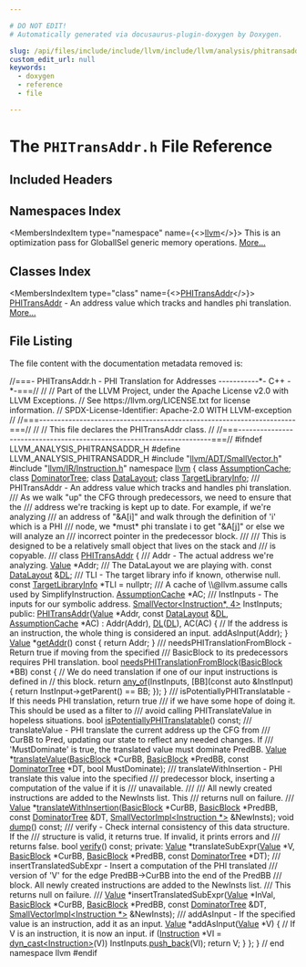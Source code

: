 ```yaml
---

# DO NOT EDIT!
# Automatically generated via docusaurus-plugin-doxygen by Doxygen.

slug: /api/files/include/include/llvm/include/llvm/analysis/phitransaddr-h
custom_edit_url: null
keywords:
  - doxygen
  - reference
  - file

---
```





# The `PHITransAddr.h` File Reference

<DoxygenPage pluginConfig={pluginConfig}>



## Included Headers

<IncludesList>
<IncludesListItem
  filePath="llvm/ADT/SmallVector.h"
  permalink="/docs/api/files/include/include/llvm/include/llvm/adt/smallvector-h"
  isLocal="true" />
<IncludesListItem
  filePath="llvm/IR/Instruction.h"
  permalink="/docs/api/files/include/include/llvm/include/llvm/ir/instruction-h"
  isLocal="true" />
</IncludesList>

## Namespaces Index

<MembersIndex>

<MembersIndexItem
  type="namespace"
  name={<><a href="/docs/api/namespaces/llvm">llvm</a></>}>
This is an optimization pass for GlobalISel generic memory operations. <a href="/docs/api/namespaces/llvm/#details">More...</a>
</MembersIndexItem>

</MembersIndex>

## Classes Index

<MembersIndex>

<MembersIndexItem
  type="class"
  name={<><a href="/docs/api/classes/llvm/phitransaddr">PHITransAddr</a></>}>
<a href="/docs/api/classes/llvm/phitransaddr">PHITransAddr</a> - An address value which tracks and handles phi translation. <a href="/docs/api/classes/llvm/phitransaddr/#details">More...</a>
</MembersIndexItem>

</MembersIndex>


## File Listing

The file content with the documentation metadata removed is:

<ProgramListing>

<Link id="l00001" /><CodeLine lineNumber="1"><Highlight kind="comment">//===- PHITransAddr.h - PHI Translation for Addresses -----------&#42;- C++ -&#42;-===//</Highlight><Highlight kind="normal"></Highlight></CodeLine>
<Link id="l00002" /><CodeLine lineNumber="2"><Highlight kind="normal"></Highlight><Highlight kind="comment">//</Highlight><Highlight kind="normal"></Highlight></CodeLine>
<Link id="l00003" /><CodeLine lineNumber="3"><Highlight kind="normal"></Highlight><Highlight kind="comment">// Part of the LLVM Project, under the Apache License v2.0 with LLVM Exceptions.</Highlight><Highlight kind="normal"></Highlight></CodeLine>
<Link id="l00004" /><CodeLine lineNumber="4"><Highlight kind="normal"></Highlight><Highlight kind="comment">// See https://llvm.org/LICENSE.txt for license information.</Highlight><Highlight kind="normal"></Highlight></CodeLine>
<Link id="l00005" /><CodeLine lineNumber="5"><Highlight kind="normal"></Highlight><Highlight kind="comment">// SPDX-License-Identifier: Apache-2.0 WITH LLVM-exception</Highlight><Highlight kind="normal"></Highlight></CodeLine>
<Link id="l00006" /><CodeLine lineNumber="6"><Highlight kind="normal"></Highlight><Highlight kind="comment">//</Highlight><Highlight kind="normal"></Highlight></CodeLine>
<Link id="l00007" /><CodeLine lineNumber="7"><Highlight kind="normal"></Highlight><Highlight kind="comment">//===----------------------------------------------------------------------===//</Highlight><Highlight kind="normal"></Highlight></CodeLine>
<Link id="l00008" /><CodeLine lineNumber="8"><Highlight kind="normal"></Highlight><Highlight kind="comment">//</Highlight><Highlight kind="normal"></Highlight></CodeLine>
<Link id="l00009" /><CodeLine lineNumber="9"><Highlight kind="normal"></Highlight><Highlight kind="comment">// This file declares the PHITransAddr class.</Highlight><Highlight kind="normal"></Highlight></CodeLine>
<Link id="l00010" /><CodeLine lineNumber="10"><Highlight kind="normal"></Highlight><Highlight kind="comment">//</Highlight><Highlight kind="normal"></Highlight></CodeLine>
<Link id="l00011" /><CodeLine lineNumber="11"><Highlight kind="normal"></Highlight><Highlight kind="comment">//===----------------------------------------------------------------------===//</Highlight><Highlight kind="normal"></Highlight></CodeLine>
<Link id="l00012" /><CodeLine lineNumber="12"><Highlight kind="normal"></Highlight></CodeLine>
<Link id="l00013" /><CodeLine lineNumber="13"><Highlight kind="normal"></Highlight><Highlight kind="preprocessor">#ifndef LLVM&#95;ANALYSIS&#95;PHITRANSADDR&#95;H</Highlight><Highlight kind="normal"></Highlight></CodeLine>
<Link id="l00014" /><CodeLine lineNumber="14"><Highlight kind="normal"></Highlight><Highlight kind="preprocessor">#define LLVM&#95;ANALYSIS&#95;PHITRANSADDR&#95;H</Highlight><Highlight kind="normal"></Highlight></CodeLine>
<Link id="l00015" /><CodeLine lineNumber="15"><Highlight kind="normal"></Highlight></CodeLine>
<Link id="l00016" /><CodeLine lineNumber="16"><Highlight kind="normal"></Highlight><Highlight kind="preprocessor">#include &quot;<a href="/docs/api/files/include/include/llvm/include/llvm/adt/smallvector-h">llvm/ADT/SmallVector.h</a>&quot;</Highlight><Highlight kind="normal"></Highlight></CodeLine>
<Link id="l00017" /><CodeLine lineNumber="17"><Highlight kind="normal"></Highlight><Highlight kind="preprocessor">#include &quot;<a href="/docs/api/files/include/include/llvm/include/llvm/ir/instruction-h">llvm/IR/Instruction.h</a>&quot;</Highlight><Highlight kind="normal"></Highlight></CodeLine>
<Link id="l00018" /><CodeLine lineNumber="18"><Highlight kind="normal"></Highlight></CodeLine>
<Link id="l00019" /><CodeLine lineNumber="19"><Highlight kind="normal"></Highlight><Highlight kind="keyword">namespace </Highlight><Highlight kind="normal"><a href="/docs/api/namespaces/llvm">llvm</a> &#123;</Highlight></CodeLine>
<Link id="l00020" /><CodeLine lineNumber="20"><Highlight kind="normal"></Highlight><Highlight kind="keyword">class </Highlight><Highlight kind="normal"><a href="/docs/api/classes/llvm/assumptioncache">AssumptionCache</a>;</Highlight></CodeLine>
<Link id="l00021" /><CodeLine lineNumber="21"><Highlight kind="normal"></Highlight><Highlight kind="keyword">class </Highlight><Highlight kind="normal"><a href="/docs/api/classes/llvm/dominatortree">DominatorTree</a>;</Highlight></CodeLine>
<Link id="l00022" /><CodeLine lineNumber="22"><Highlight kind="normal"></Highlight><Highlight kind="keyword">class </Highlight><Highlight kind="normal"><a href="/docs/api/classes/llvm/datalayout">DataLayout</a>;</Highlight></CodeLine>
<Link id="l00023" /><CodeLine lineNumber="23"><Highlight kind="normal"></Highlight><Highlight kind="keyword">class </Highlight><Highlight kind="normal"><a href="/docs/api/classes/llvm/targetlibraryinfo">TargetLibraryInfo</a>;</Highlight></CodeLine>
<Link id="l00024" /><CodeLine lineNumber="24"><Highlight kind="normal"></Highlight><Highlight kind="comment"></Highlight></CodeLine>
<Link id="l00025" /><CodeLine lineNumber="25"><Highlight kind="comment">/// PHITransAddr - An address value which tracks and handles phi translation.</Highlight></CodeLine>
<Link id="l00026" /><CodeLine lineNumber="26"><Highlight kind="comment">/// As we walk &quot;up&quot; the CFG through predecessors, we need to ensure that the</Highlight></CodeLine>
<Link id="l00027" /><CodeLine lineNumber="27"><Highlight kind="comment">/// address we&#39;re tracking is kept up to date.  For example, if we&#39;re analyzing</Highlight></CodeLine>
<Link id="l00028" /><CodeLine lineNumber="28"><Highlight kind="comment">/// an address of &quot;&amp;A&#91;i&#93;&quot; and walk through the definition of &#39;i&#39; which is a PHI</Highlight></CodeLine>
<Link id="l00029" /><CodeLine lineNumber="29"><Highlight kind="comment">/// node, we &#42;must&#42; phi translate i to get &quot;&amp;A&#91;j&#93;&quot; or else we will analyze an</Highlight></CodeLine>
<Link id="l00030" /><CodeLine lineNumber="30"><Highlight kind="comment">/// incorrect pointer in the predecessor block.</Highlight></CodeLine>
<Link id="l00031" /><CodeLine lineNumber="31"><Highlight kind="comment">///</Highlight></CodeLine>
<Link id="l00032" /><CodeLine lineNumber="32"><Highlight kind="comment">/// This is designed to be a relatively small object that lives on the stack and</Highlight></CodeLine>
<Link id="l00033" /><CodeLine lineNumber="33"><Highlight kind="comment">/// is copyable.</Highlight></CodeLine>
<Link id="l00034" /><CodeLine lineNumber="34"><Highlight kind="comment">///</Highlight><Highlight kind="normal"></Highlight></CodeLine>
<Link id="l00035" /><CodeLine lineNumber="35" lineLink="/docs/api/classes/llvm/phitransaddr"><Highlight kind="normal"></Highlight><Highlight kind="keyword">class </Highlight><Highlight kind="normal"><a href="/docs/api/classes/llvm/phitransaddr/#a4c4e879f0d6ff7882c48b158c5549010">PHITransAddr</a> &#123;</Highlight><Highlight kind="comment"></Highlight></CodeLine>
<Link id="l00036" /><CodeLine lineNumber="36"><Highlight kind="comment">  /// Addr - The actual address we&#39;re analyzing.</Highlight><Highlight kind="normal"></Highlight></CodeLine>
<Link id="l00037" /><CodeLine lineNumber="37"><Highlight kind="normal">  <a href="/docs/api/classes/llvm/value">Value</a> &#42;Addr;</Highlight></CodeLine>
<Link id="l00038" /><CodeLine lineNumber="38"><Highlight kind="normal"></Highlight><Highlight kind="comment"></Highlight></CodeLine>
<Link id="l00039" /><CodeLine lineNumber="39"><Highlight kind="comment">  /// The DataLayout we are playing with.</Highlight><Highlight kind="normal"></Highlight></CodeLine>
<Link id="l00040" /><CodeLine lineNumber="40"><Highlight kind="normal">  </Highlight><Highlight kind="keyword">const</Highlight><Highlight kind="normal"> <a href="/docs/api/classes/llvm/datalayout">DataLayout</a> &amp;<a href="/docs/api/files/lib/lib/target/lib/target/arm/armslshardening-cpp/#ad467c4ab9119043f9b7750ab986be61a">DL</a>;</Highlight></CodeLine>
<Link id="l00041" /><CodeLine lineNumber="41"><Highlight kind="normal"></Highlight><Highlight kind="comment"></Highlight></CodeLine>
<Link id="l00042" /><CodeLine lineNumber="42"><Highlight kind="comment">  /// TLI - The target library info if known, otherwise null.</Highlight><Highlight kind="normal"></Highlight></CodeLine>
<Link id="l00043" /><CodeLine lineNumber="43"><Highlight kind="normal">  </Highlight><Highlight kind="keyword">const</Highlight><Highlight kind="normal"> <a href="/docs/api/classes/llvm/targetlibraryinfo">TargetLibraryInfo</a> &#42;TLI = </Highlight><Highlight kind="keyword">nullptr</Highlight><Highlight kind="normal">;</Highlight></CodeLine>
<Link id="l00044" /><CodeLine lineNumber="44"><Highlight kind="normal"></Highlight><Highlight kind="comment"></Highlight></CodeLine>
<Link id="l00045" /><CodeLine lineNumber="45"><Highlight kind="comment">  /// A cache of \\@llvm.assume calls used by SimplifyInstruction.</Highlight><Highlight kind="normal"></Highlight></CodeLine>
<Link id="l00046" /><CodeLine lineNumber="46"><Highlight kind="normal">  <a href="/docs/api/classes/llvm/assumptioncache">AssumptionCache</a> &#42;AC;</Highlight></CodeLine>
<Link id="l00047" /><CodeLine lineNumber="47"><Highlight kind="normal"></Highlight><Highlight kind="comment"></Highlight></CodeLine>
<Link id="l00048" /><CodeLine lineNumber="48"><Highlight kind="comment">  /// InstInputs - The inputs for our symbolic address.</Highlight><Highlight kind="normal"></Highlight></CodeLine>
<Link id="l00049" /><CodeLine lineNumber="49"><Highlight kind="normal">  <a href="/docs/api/classes/llvm/smallvector">SmallVector&lt;Instruction&#42;, 4&gt;</a> InstInputs;</Highlight></CodeLine>
<Link id="l00050" /><CodeLine lineNumber="50"><Highlight kind="normal"></Highlight></CodeLine>
<Link id="l00051" /><CodeLine lineNumber="51"><Highlight kind="normal"></Highlight><Highlight kind="keyword">public</Highlight><Highlight kind="normal">:</Highlight></CodeLine>
<Link id="l00052" /><CodeLine lineNumber="52" lineLink="/docs/api/classes/llvm/phitransaddr/#a4c4e879f0d6ff7882c48b158c5549010"><Highlight kind="normal">  <a href="/docs/api/classes/llvm/phitransaddr/#a4c4e879f0d6ff7882c48b158c5549010">PHITransAddr</a>(<a href="/docs/api/classes/llvm/value">Value</a> &#42;Addr, </Highlight><Highlight kind="keyword">const</Highlight><Highlight kind="normal"> <a href="/docs/api/classes/llvm/datalayout">DataLayout</a> &amp;<a href="/docs/api/files/lib/lib/target/lib/target/arm/armslshardening-cpp/#ad467c4ab9119043f9b7750ab986be61a">DL</a>, <a href="/docs/api/classes/llvm/assumptioncache">AssumptionCache</a> &#42;AC)</Highlight></CodeLine>
<Link id="l00053" /><CodeLine lineNumber="53"><Highlight kind="normal">      : Addr(Addr), <a href="/docs/api/files/lib/lib/target/lib/target/arm/armslshardening-cpp/#ad467c4ab9119043f9b7750ab986be61a">DL</a>(<a href="/docs/api/files/lib/lib/target/lib/target/arm/armslshardening-cpp/#ad467c4ab9119043f9b7750ab986be61a">DL</a>), AC(AC) &#123;</Highlight></CodeLine>
<Link id="l00054" /><CodeLine lineNumber="54"><Highlight kind="normal">    </Highlight><Highlight kind="comment">// If the address is an instruction, the whole thing is considered an input.</Highlight><Highlight kind="normal"></Highlight></CodeLine>
<Link id="l00055" /><CodeLine lineNumber="55"><Highlight kind="normal">    addAsInput(Addr);</Highlight></CodeLine>
<Link id="l00056" /><CodeLine lineNumber="56"><Highlight kind="normal">  &#125;</Highlight></CodeLine>
<Link id="l00057" /><CodeLine lineNumber="57"><Highlight kind="normal"></Highlight></CodeLine>
<Link id="l00058" /><CodeLine lineNumber="58" lineLink="/docs/api/classes/llvm/phitransaddr/#ae7568cf897d20bd4a22c12b43bd200dc"><Highlight kind="normal">  <a href="/docs/api/classes/llvm/value">Value</a> &#42;<a href="/docs/api/classes/llvm/phitransaddr/#ae7568cf897d20bd4a22c12b43bd200dc">getAddr</a>()</Highlight><Highlight kind="keyword"> const </Highlight><Highlight kind="normal">&#123; </Highlight><Highlight kind="keywordflow">return</Highlight><Highlight kind="normal"> Addr; &#125;</Highlight></CodeLine>
<Link id="l00059" /><CodeLine lineNumber="59"><Highlight kind="normal"></Highlight><Highlight kind="comment"></Highlight></CodeLine>
<Link id="l00060" /><CodeLine lineNumber="60"><Highlight kind="comment">  /// needsPHITranslationFromBlock - Return true if moving from the specified</Highlight></CodeLine>
<Link id="l00061" /><CodeLine lineNumber="61"><Highlight kind="comment">  /// BasicBlock to its predecessors requires PHI translation.</Highlight><Highlight kind="normal"></Highlight></CodeLine>
<Link id="l00062" /><CodeLine lineNumber="62" lineLink="/docs/api/classes/llvm/phitransaddr/#ac419457dd48749860dfa5b85a43a0637"><Highlight kind="normal">  </Highlight><Highlight kind="keywordtype">bool</Highlight><Highlight kind="normal"> <a href="/docs/api/classes/llvm/phitransaddr/#ac419457dd48749860dfa5b85a43a0637">needsPHITranslationFromBlock</a>(<a href="/docs/api/classes/llvm/basicblock">BasicBlock</a> &#42;BB)</Highlight><Highlight kind="keyword"> const </Highlight><Highlight kind="normal">&#123;</Highlight></CodeLine>
<Link id="l00063" /><CodeLine lineNumber="63"><Highlight kind="normal">    </Highlight><Highlight kind="comment">// We do need translation if one of our input instructions is defined in</Highlight><Highlight kind="normal"></Highlight></CodeLine>
<Link id="l00064" /><CodeLine lineNumber="64"><Highlight kind="normal">    </Highlight><Highlight kind="comment">// this block.</Highlight><Highlight kind="normal"></Highlight></CodeLine>
<Link id="l00065" /><CodeLine lineNumber="65"><Highlight kind="normal">    </Highlight><Highlight kind="keywordflow">return</Highlight><Highlight kind="normal"> <a href="/docs/api/namespaces/llvm/#a61d13d6824ec46c31260a4fd0997eda0">any&#95;of</a>(InstInputs, &#91;BB&#93;(</Highlight><Highlight kind="keyword">const</Highlight><Highlight kind="normal"> </Highlight><Highlight kind="keyword">auto</Highlight><Highlight kind="normal"> &amp;InstInput) &#123;</Highlight></CodeLine>
<Link id="l00066" /><CodeLine lineNumber="66"><Highlight kind="normal">      </Highlight><Highlight kind="keywordflow">return</Highlight><Highlight kind="normal"> InstInput-&gt;getParent() == BB;</Highlight></CodeLine>
<Link id="l00067" /><CodeLine lineNumber="67"><Highlight kind="normal">    &#125;);</Highlight></CodeLine>
<Link id="l00068" /><CodeLine lineNumber="68"><Highlight kind="normal">  &#125;</Highlight></CodeLine>
<Link id="l00069" /><CodeLine lineNumber="69"><Highlight kind="normal"></Highlight><Highlight kind="comment"></Highlight></CodeLine>
<Link id="l00070" /><CodeLine lineNumber="70"><Highlight kind="comment">  /// isPotentiallyPHITranslatable - If this needs PHI translation, return true</Highlight></CodeLine>
<Link id="l00071" /><CodeLine lineNumber="71"><Highlight kind="comment">  /// if we have some hope of doing it.  This should be used as a filter to</Highlight></CodeLine>
<Link id="l00072" /><CodeLine lineNumber="72"><Highlight kind="comment">  /// avoid calling PHITranslateValue in hopeless situations.</Highlight><Highlight kind="normal"></Highlight></CodeLine>
<Link id="l00073" /><CodeLine lineNumber="73"><Highlight kind="normal">  </Highlight><Highlight kind="keywordtype">bool</Highlight><Highlight kind="normal"> <a href="/docs/api/classes/llvm/phitransaddr/#a5efb6e7305495567d0e1c27683565f1f">isPotentiallyPHITranslatable</a>() </Highlight><Highlight kind="keyword">const</Highlight><Highlight kind="normal">;</Highlight></CodeLine>
<Link id="l00074" /><CodeLine lineNumber="74"><Highlight kind="normal"></Highlight><Highlight kind="comment"></Highlight></CodeLine>
<Link id="l00075" /><CodeLine lineNumber="75"><Highlight kind="comment">  /// translateValue - PHI translate the current address up the CFG from</Highlight></CodeLine>
<Link id="l00076" /><CodeLine lineNumber="76"><Highlight kind="comment">  /// CurBB to Pred, updating our state to reflect any needed changes.  If</Highlight></CodeLine>
<Link id="l00077" /><CodeLine lineNumber="77"><Highlight kind="comment">  /// &#39;MustDominate&#39; is true, the translated value must dominate PredBB.</Highlight><Highlight kind="normal"></Highlight></CodeLine>
<Link id="l00078" /><CodeLine lineNumber="78"><Highlight kind="normal">  <a href="/docs/api/classes/llvm/value">Value</a> &#42;<a href="/docs/api/classes/llvm/phitransaddr/#a020dcdde43c7bdff11476f1f5b64ef25">translateValue</a>(<a href="/docs/api/classes/llvm/basicblock">BasicBlock</a> &#42;CurBB, <a href="/docs/api/classes/llvm/basicblock">BasicBlock</a> &#42;PredBB,</Highlight></CodeLine>
<Link id="l00079" /><CodeLine lineNumber="79"><Highlight kind="normal">                        </Highlight><Highlight kind="keyword">const</Highlight><Highlight kind="normal"> <a href="/docs/api/classes/llvm/dominatortree">DominatorTree</a> &#42;DT, </Highlight><Highlight kind="keywordtype">bool</Highlight><Highlight kind="normal"> MustDominate);</Highlight></CodeLine>
<Link id="l00080" /><CodeLine lineNumber="80"><Highlight kind="normal"></Highlight><Highlight kind="comment"></Highlight></CodeLine>
<Link id="l00081" /><CodeLine lineNumber="81"><Highlight kind="comment">  /// translateWithInsertion - PHI translate this value into the specified</Highlight></CodeLine>
<Link id="l00082" /><CodeLine lineNumber="82"><Highlight kind="comment">  /// predecessor block, inserting a computation of the value if it is</Highlight></CodeLine>
<Link id="l00083" /><CodeLine lineNumber="83"><Highlight kind="comment">  /// unavailable.</Highlight></CodeLine>
<Link id="l00084" /><CodeLine lineNumber="84"><Highlight kind="comment">  ///</Highlight></CodeLine>
<Link id="l00085" /><CodeLine lineNumber="85"><Highlight kind="comment">  /// All newly created instructions are added to the NewInsts list.  This</Highlight></CodeLine>
<Link id="l00086" /><CodeLine lineNumber="86"><Highlight kind="comment">  /// returns null on failure.</Highlight></CodeLine>
<Link id="l00087" /><CodeLine lineNumber="87"><Highlight kind="comment">  ///</Highlight><Highlight kind="normal"></Highlight></CodeLine>
<Link id="l00088" /><CodeLine lineNumber="88"><Highlight kind="normal">  <a href="/docs/api/classes/llvm/value">Value</a> &#42;<a href="/docs/api/classes/llvm/phitransaddr/#aa4b823fe521dfaefebd59ddf5f7f6bd7">translateWithInsertion</a>(<a href="/docs/api/classes/llvm/basicblock">BasicBlock</a> &#42;CurBB, <a href="/docs/api/classes/llvm/basicblock">BasicBlock</a> &#42;PredBB,</Highlight></CodeLine>
<Link id="l00089" /><CodeLine lineNumber="89"><Highlight kind="normal">                                </Highlight><Highlight kind="keyword">const</Highlight><Highlight kind="normal"> <a href="/docs/api/classes/llvm/dominatortree">DominatorTree</a> &amp;DT,</Highlight></CodeLine>
<Link id="l00090" /><CodeLine lineNumber="90"><Highlight kind="normal">                                <a href="/docs/api/classes/llvm/smallvectorimpl">SmallVectorImpl&lt;Instruction &#42;&gt;</a> &amp;NewInsts);</Highlight></CodeLine>
<Link id="l00091" /><CodeLine lineNumber="91"><Highlight kind="normal"></Highlight></CodeLine>
<Link id="l00092" /><CodeLine lineNumber="92"><Highlight kind="normal">  </Highlight><Highlight kind="keywordtype">void</Highlight><Highlight kind="normal"> <a href="/docs/api/classes/llvm/phitransaddr/#a3d08402d35c5bb6cc0faf2b0e4bacb6c">dump</a>() </Highlight><Highlight kind="keyword">const</Highlight><Highlight kind="normal">;</Highlight></CodeLine>
<Link id="l00093" /><CodeLine lineNumber="93"><Highlight kind="normal"></Highlight><Highlight kind="comment"></Highlight></CodeLine>
<Link id="l00094" /><CodeLine lineNumber="94"><Highlight kind="comment">  /// verify - Check internal consistency of this data structure.  If the</Highlight></CodeLine>
<Link id="l00095" /><CodeLine lineNumber="95"><Highlight kind="comment">  /// structure is valid, it returns true.  If invalid, it prints errors and</Highlight></CodeLine>
<Link id="l00096" /><CodeLine lineNumber="96"><Highlight kind="comment">  /// returns false.</Highlight><Highlight kind="normal"></Highlight></CodeLine>
<Link id="l00097" /><CodeLine lineNumber="97"><Highlight kind="normal">  </Highlight><Highlight kind="keywordtype">bool</Highlight><Highlight kind="normal"> <a href="/docs/api/classes/llvm/phitransaddr/#a706fc677031e5d0fc38869aed8478491">verify</a>() </Highlight><Highlight kind="keyword">const</Highlight><Highlight kind="normal">;</Highlight></CodeLine>
<Link id="l00098" /><CodeLine lineNumber="98"><Highlight kind="normal"></Highlight></CodeLine>
<Link id="l00099" /><CodeLine lineNumber="99"><Highlight kind="normal"></Highlight><Highlight kind="keyword">private</Highlight><Highlight kind="normal">:</Highlight></CodeLine>
<Link id="l00100" /><CodeLine lineNumber="100"><Highlight kind="normal">  <a href="/docs/api/classes/llvm/value">Value</a> &#42;translateSubExpr(<a href="/docs/api/classes/llvm/value">Value</a> &#42;V, <a href="/docs/api/classes/llvm/basicblock">BasicBlock</a> &#42;CurBB, <a href="/docs/api/classes/llvm/basicblock">BasicBlock</a> &#42;PredBB,</Highlight></CodeLine>
<Link id="l00101" /><CodeLine lineNumber="101"><Highlight kind="normal">                          </Highlight><Highlight kind="keyword">const</Highlight><Highlight kind="normal"> <a href="/docs/api/classes/llvm/dominatortree">DominatorTree</a> &#42;DT);</Highlight></CodeLine>
<Link id="l00102" /><CodeLine lineNumber="102"><Highlight kind="normal"></Highlight><Highlight kind="comment"></Highlight></CodeLine>
<Link id="l00103" /><CodeLine lineNumber="103"><Highlight kind="comment">  /// insertTranslatedSubExpr - Insert a computation of the PHI translated</Highlight></CodeLine>
<Link id="l00104" /><CodeLine lineNumber="104"><Highlight kind="comment">  /// version of &#39;V&#39; for the edge PredBB-&gt;CurBB into the end of the PredBB</Highlight></CodeLine>
<Link id="l00105" /><CodeLine lineNumber="105"><Highlight kind="comment">  /// block.  All newly created instructions are added to the NewInsts list.</Highlight></CodeLine>
<Link id="l00106" /><CodeLine lineNumber="106"><Highlight kind="comment">  /// This returns null on failure.</Highlight></CodeLine>
<Link id="l00107" /><CodeLine lineNumber="107"><Highlight kind="comment">  ///</Highlight><Highlight kind="normal"></Highlight></CodeLine>
<Link id="l00108" /><CodeLine lineNumber="108"><Highlight kind="normal">  <a href="/docs/api/classes/llvm/value">Value</a> &#42;insertTranslatedSubExpr(<a href="/docs/api/classes/llvm/value">Value</a> &#42;InVal, <a href="/docs/api/classes/llvm/basicblock">BasicBlock</a> &#42;CurBB,</Highlight></CodeLine>
<Link id="l00109" /><CodeLine lineNumber="109"><Highlight kind="normal">                                 <a href="/docs/api/classes/llvm/basicblock">BasicBlock</a> &#42;PredBB, </Highlight><Highlight kind="keyword">const</Highlight><Highlight kind="normal"> <a href="/docs/api/classes/llvm/dominatortree">DominatorTree</a> &amp;DT,</Highlight></CodeLine>
<Link id="l00110" /><CodeLine lineNumber="110"><Highlight kind="normal">                                 <a href="/docs/api/classes/llvm/smallvectorimpl">SmallVectorImpl&lt;Instruction &#42;&gt;</a> &amp;NewInsts);</Highlight></CodeLine>
<Link id="l00111" /><CodeLine lineNumber="111"><Highlight kind="normal"></Highlight><Highlight kind="comment"></Highlight></CodeLine>
<Link id="l00112" /><CodeLine lineNumber="112"><Highlight kind="comment">  /// addAsInput - If the specified value is an instruction, add it as an input.</Highlight><Highlight kind="normal"></Highlight></CodeLine>
<Link id="l00113" /><CodeLine lineNumber="113"><Highlight kind="normal">  <a href="/docs/api/classes/llvm/value">Value</a> &#42;addAsInput(<a href="/docs/api/classes/llvm/value">Value</a> &#42;V) &#123;</Highlight></CodeLine>
<Link id="l00114" /><CodeLine lineNumber="114"><Highlight kind="normal">    </Highlight><Highlight kind="comment">// If V is an instruction, it is now an input.</Highlight><Highlight kind="normal"></Highlight></CodeLine>
<Link id="l00115" /><CodeLine lineNumber="115"><Highlight kind="normal">    </Highlight><Highlight kind="keywordflow">if</Highlight><Highlight kind="normal"> (<a href="/docs/api/classes/llvm/instruction">Instruction</a> &#42;VI = <a href="/docs/api/namespaces/llvm/#a22eeee01734061ac1b31ccd994c49eef">dyn&#95;cast&lt;Instruction&gt;</a>(V))</Highlight></CodeLine>
<Link id="l00116" /><CodeLine lineNumber="116"><Highlight kind="normal">      InstInputs.<a href="/docs/api/classes/llvm/smallvectortemplatebase/#af42bfbc067df27c19ee2fc859df58799">push&#95;back</a>(VI);</Highlight></CodeLine>
<Link id="l00117" /><CodeLine lineNumber="117"><Highlight kind="normal">    </Highlight><Highlight kind="keywordflow">return</Highlight><Highlight kind="normal"> V;</Highlight></CodeLine>
<Link id="l00118" /><CodeLine lineNumber="118"><Highlight kind="normal">  &#125;</Highlight></CodeLine>
<Link id="l00119" /><CodeLine lineNumber="119"><Highlight kind="normal">&#125;;</Highlight></CodeLine>
<Link id="l00120" /><CodeLine lineNumber="120"><Highlight kind="normal"></Highlight></CodeLine>
<Link id="l00121" /><CodeLine lineNumber="121"><Highlight kind="normal">&#125; </Highlight><Highlight kind="comment">// end namespace llvm</Highlight><Highlight kind="normal"></Highlight></CodeLine>
<Link id="l00122" /><CodeLine lineNumber="122"><Highlight kind="normal"></Highlight></CodeLine>
<Link id="l00123" /><CodeLine lineNumber="123"><Highlight kind="normal"></Highlight><Highlight kind="preprocessor">#endif</Highlight></CodeLine>

</ProgramListing>

</DoxygenPage>
